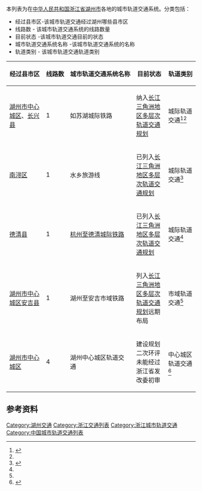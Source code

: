 本列表为在[[中华人民共和国|中华人民共和国]][[浙江省|浙江省]][[湖州市|湖州市]]各地的城市轨道交通系统。分类包括：
*经过县市区-该城市轨道交通经过湖州哪些县市区
*线路数 - 该城市轨道交通系统的线路数量
*目前状态 -该城市轨道交通目前的状态
*城市轨道交通系统名称 -该城市轨道交通系统的名称
*轨道类别 - 该城市轨道交通轨道类别
{| class="wikitable sortable" style="font-size:90%;"
|-
! style="white-space: nowrap;" |经过县市区
! style="white-space: nowrap;" |线路数
! style="white-space: nowrap;" |城市轨道交通系统名称
! style="white-space: nowrap;" |目前状态
! style="white-space: nowrap;" |轨道类别
|-
|[[湖州市|湖州市]][[中心城区|中心城区]]、[[长兴县|长兴县]]|| 1 || 如苏湖城际铁路 || 纳入[[长江三角洲地区多层次轨道交通规划|长江三角洲地区多层次轨道交通规划]] || 城际轨道交通<ref>{{cite web|url=https://mp.weixin.qq.com/s/euzz6_RfrRjek7W8Q6jNbw|publisher=湖州交通集团|title=如通苏湖城际铁路正式纳入 《长江三角洲地区多层次轨道交通规划》|access-date=2021-07-04|archive-date=2021-07-11|archive-url=https://web.archive.org/web/20210711115353/https://mp.weixin.qq.com/s/euzz6_RfrRjek7W8Q6jNbw|dead-url=no}}</ref><ref name="wenjian"/>
|-
| [[南浔区|南浔区]]||1 || 水乡旅游线 || 已列入[[长江三角洲地区多层次轨道交通规划|长江三角洲地区多层次轨道交通规划]] || 城际轨道交通<ref name="wenjian">{{Cite web |url=https://www.ndrc.gov.cn/xxgk/zcfb/ghwb/202107/P020210702639387154556.pdf |title=存档副本 |access-date=2021-07-04 |archive-date=2021-07-09 |archive-url=https://web.archive.org/web/20210709191559/https://www.ndrc.gov.cn/xxgk/zcfb/ghwb/202107/P020210702639387154556.pdf |dead-url=no }}</ref>
|-
| [[德清县|德清县]]||1 || [[杭州至德清城际铁路|杭州至德清城际铁路]] || 已列入[[长江三角洲地区多层次轨道交通规划|长江三角洲地区多层次轨道交通规划]] || 城际轨道交通<ref name="wenjian"/>
|-
|[[湖州市|湖州市]][[中心城区|中心城区]][[安吉县|安吉县]]||1||湖州至安吉市域铁路 || 列入[[长江三角洲地区多层次轨道交通规划|长江三角洲地区多层次轨道交通规划]]远期布局 || 市域轨道交通<ref name="wenjian"/>
|-
|[[湖州市|湖州市]][[中心城区|中心城区]]|| 4 || 湖州中心城区轨道交通 || 建设规划二次环评未能经过浙江省发改委初审 || 中心城区轨道交通<ref name="zhongxinchengqu">{{cite web|url=https://mp.weixin.qq.com/s/4omjaSGe5OzWT11zkmBArw|archive-url=https://web.archive.org/web/20200719111426/https://mp.weixin.qq.com/s/4omjaSGe5OzWT11zkmBArw|title=湖州中心城区轨道交通未能经过省发改委初审|archive-date=2020-07-19|publisher=轨道交通网|accessdate=2020-07-24|dead-url=no}}</ref>
|}

==参考资料==
{{Reflist|25em}}

[[Category:湖州交通|Category:湖州交通]]
[[Category:浙江交通列表|Category:浙江交通列表]]
[[Category:浙江城市轨道交通|Category:浙江城市轨道交通]]
[[Category:中国城市轨道交通列表|Category:中国城市轨道交通列表]]